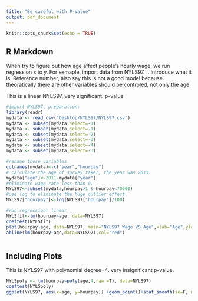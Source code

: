 ```yaml
---
title: "Be careful with P-Value"
output: pdf_document
---
```


```r
knitr::opts_chunk$set(echo = TRUE)
```

## R Markdown
When try to figure out how age affect people's hourly wage, we run regression x to y. For exmaple, import data from NYLS97. ...introduce what it is. Reference number, also say this is not a good model because theoratically there are other variables should be controled, not only the age. 


This is a linear NYLS97, very significant. p-value

```r
#import NYLS97, preparation:
library(readr)
mydata <- read_csv("Desktop/NYLS97/NYLS97.csv")
mydata <- subset(mydata,select=-1)
mydata <- subset(mydata,select=-1)
mydata <- subset(mydata,select=-2)
mydata <- subset(mydata,select=-3)
mydata <- subset(mydata,select=-4)
mydata <- subset(mydata,select=-3)

#rename those variables.
colnames(mydata)<-c("year","hourpay")
# calculate the age of survey taker, the year was 2013.
mydata["age"]<-2011-mydata["year"]
#eliminate wage rate less than 0.
NYLS97<-subset(mydata,hourpay>1 & hourpay<70000)
#use log to eliminate the huge outlier effect.
NYLS97["hourpay"]<-log(NYLS97["hourpay"]/100)

#run regression: linear
NYLSfit<-lm(hourpay~age, data=NYLS97)
coeftest(NYLSfit)
plot(hourpay~age, data=NYLS97, main="NYLS97 Wage VS Age",xlab="Age",ylab="Wage in log")
abline(lm(hourpay~age,data=NYLS97),col="red")



```

## Including Plots

This is NYLS97 with polynomial degree=4. very insignificant p-value.

```r
NYLSpoly <- lm(hourpay~poly(age,4,raw =T), data=NYLS97)
coeftest(NYLSpoly)
ggplot(NYLS97, aes(x=age, y=hourpay)) +geom_point()+stat_smooth(se=F, method='lm', formula=y~poly(x,4))

```